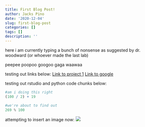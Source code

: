 ```yaml
---
title: First Blog Post!
author: Jacks Pino
date: '2020-12-04'
slug: first-blog-post
categories: []
tags: []
description: ''
---
```


here i am currently typing a bunch of nonsense as suggested by dr. woodward (or whoever made the last lab)

peepee poopoo googoo gaga waawaa

testing out links below:
[Link to project 1](/project/project1/)
[Link to google](https://www.google.com)

testing out rstudio and python code chunks below:
```r
#am i doing this right
(100 / 2) + 19
```

```python
#we're about to find out
269 % 100
```

attempting to insert an image now:
![](/post/2020-12-04-first-blog-post_files/rat.png)
